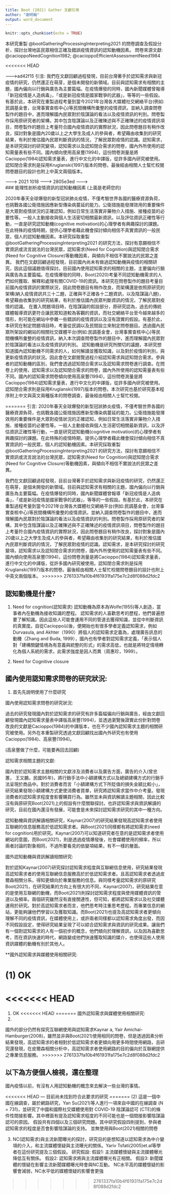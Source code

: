 ```yaml
---
title: Boot (2021) Gather 文獻引用 
author: "謝明翰"
output: word_document
---
```


```r
knitr::opts_chunk$set(echo = TRUE)
```

本研究重製 @bootGatheringProcessingInterpreting2021 的問卷調查及假設分析，探討台灣地區民眾相信正確及錯誤疫情資訊的認知動機因素。
問卷來源文獻: @cacioppoNeedCognition1982; 
@cacioppoEfficientAssessmentNeed1984


<<<<<<< HEAD

-------->ad42f15 
引言:
我們在文獻回顧過程發現，目前台灣著手於認知需求與新冠疫情的研究，仍然還正在萌芽，是個未開發的新領域。目前與認知需求有相關的主題，國內偏向以行銷與廣告為主要篇幅。在疫情爆發的同時，國內新聞媒體曾報導「新冠疫情是人造病毒」，「或是新冠疫情是國家戰爭的武器」，等等的一些假設。有基於此，本研究在重製過程考量到當今2021年台灣各大媒體社交網絡平台(例如:民調基金會，台灣事實查核中心)等民間機構所彙整的疫情資訊，並納入調查問卷製作的題目中，進而理解國內民眾對於陰謀論的看法以及疫情資訊的判別。問卷製作採用原研究者的架構，其中包含陰謀論以及正確陳述與不正確陳述的疫情資訊項目，問卷製作的題目上考量符合國內疫情資訊的實際狀況，因此問卷題目有稍作改良，探討對象是國內20歲以上之大學生及成人的參與者，希望藉由收集到的研究結果，有利於推估國內民眾判斷資訊的情況，了解民眾對疫情的認識。認知需求，是本研究探討的研究變項，認知需求以及認知閉合需求的問卷，國內外所使用的認知需量表有些不同。國內傾向使用高泉豐(1994)，這份問卷測量是將Cacioppo(1984)認知需求量表，進行中文化的中譯版，從許多國內研究被使用。認知閉合需求則是採用Kruglanski(1997)版本的問卷。最後經由相關人士幫忙校閱問卷題目的設計也附上中英文兩個版本。

------->   2021 1018 
------->   2805e3ed
------->   
### 能理性剖析疫情資訊的認知動機因素 (上面是老師您的)

2020年春天全球爆發的新型冠狀肺炎疫情，不僅考驗世界各國的醫療資源負荷，也挑戰各國公衛措施因應新型傳染病蔓延的能力。公衛措施能發揮效用的重要條件是大眾對疫情狀況的正確認知，例如日常生活落實非藥物介入措施、接種疫苗的必要性等。一般人主動接收與個人生活密切相關最新資訊，以及評估資訊正確性等行動，一直是研究認知動機(cognitive motivation)的心理學者有興趣探討的課題。在此特殊的疫情時期，提供心理學者藉此機會探討傾向相信不真實資訊的一般民眾，個人的認知動機因素。本研究採取重製 @bootGatheringProcessingInterpreting2021 的研究方法，探討有意願相信不實資訊或流言說法的台灣民眾，認知需求(Need for Cognition)與認知閉合需求(Need for Cognitive Closure)等動機因素，與傾向不相信不實說法的民眾之差異。
我們在文獻回顧過程發現，目前國內尚未有做過認知動機與疫情的相關研究，因此這個議題值得探討。目前國內使用認知需求的相關的主題，主要偏向行銷與廣告為主要篇幅。在疫情爆發的同時，Boot(2020)考量不同認知動機需求的人們如何獲取、解釋和處理有關COVID-19的資訊。本研究在問卷製作的題目考量目前國內疫情資訊的實際狀況，因此問卷題目有稍作改良，而架構還是依照原研究的架構(納入疫情資訊共三十二題，正確與不正確各十二題資訊，以及陰謀論八題)，希望藉由收集到的研究結果，有利於推估國內民眾判斷資訊的情況，了解民眾對疫情的認識。
在置入問題項目時，在陰謀論的假設部分，原研究認為，過去的傳統媒體報導資訊更符合讓民眾知道較為客觀的資訊，而社交網絡平台至今越來越多的情形，則可能在網站中參雜一些錯誤的疫情資訊以及沒有證實的假設。有基於此，本研究在制定問題項目時，考量從民調以及民間設立來制定問卷題目。透過國內民眾所架設的網站的相關社交媒體平台(例如:民調基金會，台灣事實查核中心)等民間機構所彙整的疫情資訊，納入本次調查問卷製作的題目中，進而理解國內民眾對於陰謀論的看法以及疫情資訊的判別。
認知動機是研究所關切的議題，本研究想知道國內認知動機不同需求的人，如何解讀並獲取知識，以及對於疫情的判別，與更新疫情資訊的狀況。因此會在文獻閱覽過程介紹認知需求與認知閉合需求。參與者的認知動機的區別，我們會透過認知閉合需求以及認知需求問卷進行調查。在問卷上的使用，認知需求以及認知閉合需求的問卷，國內外所使用的認知需量表有些不同。國內的認知需求問卷傾向使用高泉豐(1994)，這份問卷測量是將Cacioppo(1984)認知需求量表，進行中文化的中譯版，從許多國內研究被使用。認知閉合需求則是採用Kruglanski(1997)版本的問卷。本次研究也基於研究基本程序附上中文與英文兩種版本的問卷調查，最後經由相關人士幫忙校閱。

=======
引言:
2020年春天全球爆發的新型冠狀肺炎疫情，不僅考驗世界各國的醫療資源負荷，也挑戰各國公衛措施因應新型傳染病蔓延的能力。公衛措施能發揮效用的重要條件是大眾對疫情狀況的正確認知，例如日常生活落實非藥物介入措施、接種疫苗的必要性等。一般人主動接收與個人生活密切相關最新資訊，以及評估資訊正確性等行動，一直是研究認知動機(cognitive motivation)的心理學者有興趣探討的課題。在此特殊的疫情時期，提供心理學者藉此機會探討傾向相信不真實資訊的一般民眾，個人的認知動機因素。本研究採取重製 @bootGatheringProcessingInterpreting2021 的研究方法，探討有意願相信不實資訊或流言說法的台灣民眾，認知需求(Need for Cognition)與認知閉合需求(Need for Cognitive Closure)等動機因素，與傾向不相信不實說法的民眾之差異。

我們在文獻回顧過程發現，目前台灣著手於認知需求與新冠疫情的研究，仍然還正在萌芽，是個未開發的新領域。目前與認知需求有相關的主題，國內偏向以行銷與廣告為主要篇幅。在疫情爆發的同時，國內新聞媒體曾報導「新冠疫情是人造病毒」，「或是新冠疫情是國家戰爭的武器」，等等的一些假設。有基於此，本研究在重製過程考量到當今2021年台灣各大媒體社交網絡平台(例如:民調基金會，台灣事實查核中心)等民間機構所彙整的疫情資訊，並納入調查問卷製作的題目中，進而理解國內民眾對於陰謀論的看法以及疫情資訊的判別。問卷製作採用原研究者的架構，其中包含陰謀論以及正確陳述與不正確陳述的疫情資訊項目，問卷製作的題目上考量符合國內疫情資訊的實際狀況，因此問卷題目有稍作改良，探討對象是國內20歲以上之大學生及成人的參與者，希望藉由收集到的研究結果，有利於推估國內民眾判斷資訊的情況，了解民眾對疫情的認識。認知需求，是本研究探討的研究變項，認知需求以及認知閉合需求的問卷，國內外所使用的認知需量表有些不同。國內傾向使用高泉豐(1994)，這份問卷測量是將Cacioppo(1984)認知需求量表，進行中文化的中譯版，從許多國內研究被使用。認知閉合需求則是採用Kruglanski(1997)版本的問卷。最後經由相關人士幫忙校閱問卷題目的設計也附上中英文兩個版本。
>>>>>>> 2761337fa10b4f61931fa175e7c2d8f088d2fdc2




## 認知動機是什麼?

1. Need for cognition(認知需求)
認知動機為原本為Wolfe(1955)等人創造，當事者內在動機為接收知識的歷程。
認知需求的人喜歡思考的歷程，他們普遍想要了解知識。因此這些人可能會運用不同的管道去獲得知識，並從中判斷資訊的真實度。自從Cacioppo以後，便開始也有很多學者定義認知需求，例如Durvasula, and Akhter（1990）將個人的認知需求定義為，處理廣告訊息的動機（Zhang and Buda, 1999），國內也有學者對認知需求定義，「表示個人對「建構關鍵情境為有意義與統整的形式」的需求高低，也就是將特定情境轉化為個人系統的需求，此需求強度是因人而異（周惠珍，1999）。

2. Need for Cognitive closure



## 國內使用認知需求問卷的研究狀況:

1. 首先先說明使用了什麼研究



國內使用認知需求問卷的研究狀況:

過去的研究發現國內對於認知需求的研究有許多篇幅偏向行銷與廣告，經由文獻回顧發現國內認知需求量表中譯版高泉豐(1994)，並透過瀏覽後證實此份針對問卷改良的文獻是Cacioppo(1984)的中譯版本，也在不少國內認知需求主題的相關研究被使用。另外在本重製研究透過文獻回顧找出國內外研究也有使用Cacioppo(1984)、高泉豐(1994)。

(高泉豐做了什麼，可能要再回去回顧)


認知需求相關主題的文獻:

國內對於認知需求主題相關的文獻涉及消費者以及廣告方面，廣告的介入(曾忠蕙， 王又鵬，民國95年)，將行銷手法中小額建構方式以及總額建構方式的行銷手法呈現於商品中。對於消費者而言「小額建構方式下所貶值的損失金額比較小」，研究結果發現小額建構方式更使消費者買單，研究將認知需求當作中介考量。發現消費者的認知需求程度會影響購買行為。雖然並未與資訊解讀主題相關，因此比較沒有與原研究Boot(2021)上的假設有什麼關聯探討。也許認知需求與資訊解讀的研究，目前在國內還沒有發展，可能會是未來探討認知需求研究的其中一種方向。

認知動機與資訊解讀相關研究，Kaynar(2007)的研究結果發現高認知需求者使用互聯網的信息服務高於低認知需求者。與Boot(2021)同樣都有將認知需求(need for cognition)用於研究。Kaynar(2007)可以知道研究者在意的是認知需求者使用網站的意圖，而Boot(2021)，則是透過疫情爆發後，社會媒體使用的頻率，所以兩者討論的對象相同，不過所要看見的依變項結果，有不一樣的層面。


國外認知動機與資訊解讀相關研究:

對於認知Kaynar(2007)研究探討認知需求程度與互聯網信息使用，研究結果發現高認知需求者的使用互聯網信息服務高於於低認知需求者。且高認知需求者透過皮爾森相關分系，得知更傾向於專業服務的信息。與同樣考量認知需求的原研究Boot(2021)，在研究結果的方向上有很大的不同，Kaynar(2007)，研究結果在意的是使用互聯網的動機，而Boot(2021)則探討認知需求程度與使用媒體資訊的管道以及頻率。兩個研究雖然沒有直接關連性，但可知，都將認知需求以及社交媒體運用於研究。對於高認知需求者而言，他們思考時注重思考歷程。而專業信息的網站，更能夠讓他們學習以及獲取知識。而Boot(2021)也提及高認知需求者更傾向理解不同的疫情資訊，在媒體使用上，或許兩者同樣都以認知需求角度出發，而因不同假設設定，使得研究結果呈現了可以綜合認知需求與資訊的研究成果。讓我們有一個對認知需求的人有一個初步的概念，他們傾向於理解資訊，以及因為喜歡思考，而在資訊快速的時代，網路變成他們快速獲取知識的媒介，也使得這些人使用資訊媒體的動機有別於其他人。
  
  

**國外認知需求與媒體使用相關研究:


(1) OK
=======




<<<<<<< HEAD
=======
(1) OK
<<<<<<< HEAD
=======
國外認知需求與媒體使用相關研究:
(1)

國外的部分仍然有探究互聯網使用與認知需求Kaynar a, Yair Amichai-Hamburger(2008)，雖然並非與Boot(2021)使用相同的問卷，但是透過因素分析結果發現，高認知需求的者相對於低認知需求者更傾向用更多時間使用網路，且研究還發現，在皮爾森相關分析中，高認知需求者使用網路的目的偏向於互聯網提供之專業信息服務。
>>>>>>> 2761337fa10b4f61931fa175e7c2d8f088d2fdc2

以下為方便個人檢視，還在整理
---------
國內疫情以前，有沒有人用認知動機的概念來去解決一些台灣的事情。

<<<<<<< HEAD
--- 目前尚未找到符合此要求的研究
=======
(2)
這是一個中國在線調查，屬於網路研究，Yan Su(2021)等人進行一項來自中國的在線調查 (N = 731)，並研究了中國和國際社交媒體使用對 COVID-19 陰謀論認可 (CTE)的條件性間接影響。其中裡面有提及認知需求程度的不同可能也是一個間接影響陰謀論認可的原因。
 假設共有四個以及三個研究問題。其中研究假設四則提到，參與者認知需求的程度是否會影響陰謀論的支持。
 並無使用與Boot(2021)相關的問卷
 
(3) 
NC(認知需求)與主流新聞曝光的探討，研究目的是想知道以認知需求為中介變項的介入，和主流媒體懷疑與主流曝光的關係。Yariv Tsfati(2005)et.al等學者在這份研究提及三個假設。
研究假設:
假設1: 主流媒體懷疑與主流媒體曝光降低互有關係。
假設2: 認知需求將與主流媒體曝光有正相關。
假設3: 新聞媒體的懷疑在影響主流新聞媒體曝光時會與NC互動。  NC水平高的媒體懷疑的影響會減弱，NC水平低的媒體懷疑的影響會更強

>>>>>>> 2761337fa10b4f61931fa175e7c2d8f088d2fdc2





